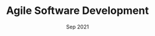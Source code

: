 ---
title: "Agile Software Development"
issue: 'Coursera'
date: 'Sep 2021'
url: 'https://www.coursera.org/account/accomplishments/certificate/LB55LMCS9MU6'
category: "certificate"
sequence: "4"
---